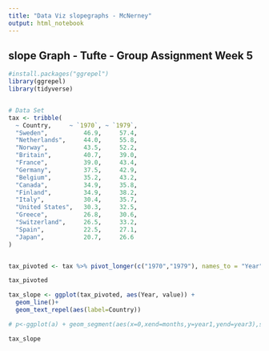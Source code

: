 ---
title: "Data Viz slopegraphs - McNerney"
output: html_notebook
---

## slope Graph - Tufte - Group Assignment Week 5

```{r slopey stuff}

#install.packages("ggrepel")
library(ggrepel)
library(tidyverse)


# Data Set
tax <- tribble(
  ~ Country,     ~ `1970`, ~ `1979`,
  "Sweden",          46.9,     57.4,
  "Netherlands",     44.0,     55.8,
  "Norway",          43.5,     52.2,
  "Britain",         40.7,     39.0,
  "France",          39.0,     43.4,
  "Germany",         37.5,     42.9,
  "Belgium",         35.2,     43.2,
  "Canada",          34.9,     35.8,
  "Finland",         34.9,     38.2,
  "Italy",           30.4,     35.7,
  "United States",   30.3,     32.5,
  "Greece",          26.8,     30.6,
  "Switzerland",     26.5,     33.2,
  "Spain",           22.5,     27.1,
  "Japan",           20.7,     26.6
)


tax_pivoted <- tax %>% pivot_longer(c("1970","1979"), names_to = "Year")

tax_pivoted

tax_slope <- ggplot(tax_pivoted, aes(Year, value)) + 
  geom_line()+
  geom_text_repel(aes(label=Country))

# p<-ggplot(a) + geom_segment(aes(x=0,xend=months,y=year1,yend=year3),size=.75)

tax_slope
```


